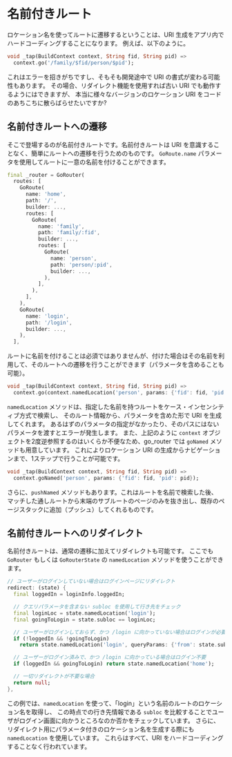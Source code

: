 # 名前付きルート

ロケーション名を使ってルートに遷移するということは、URI 生成をアプリ内でハードコーディングすることになります。
例えば、以下のように。

```dart
void _tap(BuildContext context, String fid, String pid) =>
  context.go('/family/$fid/person/$pid');
```

これはエラーを招きがちですし、そもそも開発途中で URI の書式が変わる可能性もあります。
その場合、リダイレクト機能を使用すれば古い URI でも動作するようにはできますが、
本当に様々なバージョンのロケーション URI をコードのあちこちに散らばらせたいですか?

## 名前付きルートへの遷移

そこで登場するのが名前付きルートです。名前付きルートは URI を意識することなく、簡単にルートへの遷移を行うためのものです。
`GoRoute.name` パラメータを使用してルートに一意の名前を付けることができます。

```dart
final _router = GoRouter(
  routes: [
    GoRoute(
      name: 'home',
      path: '/',
      builder: ...,
      routes: [
        GoRoute(
          name: 'family',
          path: 'family/:fid',
          builder: ...,
          routes: [
            GoRoute(
              name: 'person',
              path: 'person/:pid',
              builder: ...,
            ),
          ],
        ),
      ],
    ),
    GoRoute(
      name: 'login',
      path: '/login',
      builder: ...,
    ),
  ],
```

ルートに名前を付けることは必須ではありませんが、付けた場合はその名前を利用して、そのルートへの遷移を行うことができます（パラメータを含めることも可能）。

```dart
void _tap(BuildContext context, String fid, String pid) =>
  context.go(context.namedLocation('person', params: {'fid': fid, 'pid': pid}));
```

`namedLocation` メソッドは、指定した名前を持つルートをケース・インセンシティブ方式で検索し、
そのルート情報から、パラメータを含めた形で URI を生成してくれます。
あるはずのパラメータの指定がなかったり、そのパスにはないパラメータを渡すとエラーが発生します。
また、上記のように `context` オブジェクトを2度逆参照するのはいくらか不便なため、go_router では `goNamed` メソッドも用意しています。
これによりロケーション URI の生成からナビゲーションまで、1ステップで行うことが可能です。

```dart
void _tap(BuildContext context, String fid, String pid) =>
  context.goNamed('person', params: {'fid': fid, 'pid': pid});
```

さらに、`pushNamed` メソッドもあります。これはルートを名前で検索した後、
マッチした通しルートから末端のサブルートのページのみを抜き出し、既存のページスタックに追加（プッシュ）してくれるものです。

## 名前付きルートへのリダイレクト

名前付きルートは、通常の遷移に加えてリダイレクトも可能です。
ここでも `GoRouter` もしくは `GoRouterState` の `namedLocation` メソッドを使うことができます。

```dart
// ユーザーがログインしていない場合はログインページにリダイレクト
redirect: (state) {
  final loggedIn = loginInfo.loggedIn;

  // クエリパラメータを含まない subloc を使用して行き先をチェック
  final loginLoc = state.namedLocation('login');
  final goingToLogin = state.subloc == loginLoc;

  // ユーザーがログインしておらず、かつ /login に向かっていない場合はログインが必要
  if (!loggedIn && !goingToLogin)
    return state.namedLocation('login', queryParams: {'from': state.subloc});

  // ユーザーがログイン済みで、かつ /login に向かっている場合はログイン不要
  if (loggedIn && goingToLogin) return state.namedLocation('home');

  // 一切リダイレクトが不要な場合
  return null;
},
```

この例では、`namedLocation` を使って、「login」という名前のルートのロケーション名を取得し、
この時点での行き先情報である `subloc` を比較することでユーザがログイン画面に向かうところなのか否かをチェックしています。
さらに、リダイレクト用にパラメータ付きのロケーション名を生成する際にも `namedLocation` を使用しています。
これらはすべて、URI をハードコーディングすることなく行われています。
